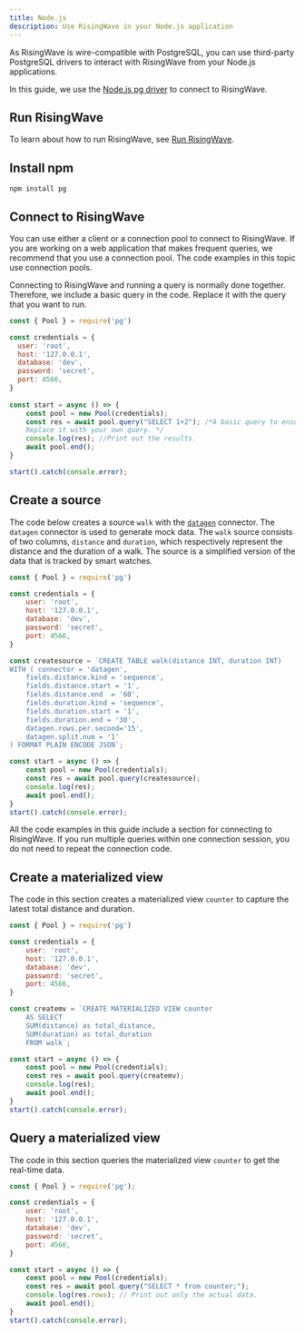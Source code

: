 ```yaml
---
title: Node.js
description: Use RisingWave in your Node.js application
---
```


As RisingWave is wire-compatible with PostgreSQL, you can use third-party PostgreSQL drivers to interact with RisingWave from your Node.js applications.

In this guide, we use the [Node.js pg driver](https://www.npmjs.com/package/pg) to connect to RisingWave.

## Run RisingWave

To learn about how to run RisingWave, see [Run RisingWave](/get-started/quickstart).

## Install npm

```shell
npm install pg
```

## Connect to RisingWave

<Note>

You can use either a client or a connection pool to connect to RisingWave. If you are working on a web application that makes frequent queries, we recommend that you use a connection pool. The code examples in this topic use connection pools.

</Note>

Connecting to RisingWave and running a query is normally done together. Therefore, we include a basic query in the code. Replace it with the query that you want to run.

```js
const { Pool } = require('pg')

const credentials = {
  user: 'root',
  host: '127.0.0.1',
  database: 'dev',
  password: 'secret',
  port: 4566,
}
 
const start = async () => {
    const pool = new Pool(credentials);
    const res = await pool.query("SELECT 1+2"); /*A basic query to ensure the connection is successful. 
    Replace it with your own query. */
    console.log(res); //Print out the results.
    await pool.end();
}

start().catch(console.error);
```

## Create a source

The code below creates a source `walk` with the [`datagen`](/ingestion/advanced/generate-test-data) connector. The `datagen` connector is used to generate mock data. The `walk` source consists of two columns, `distance` and `duration`, which respectively represent the distance and the duration of a walk. The source is a simplified version of the data that is tracked by smart watches.

```js
const { Pool } = require('pg')

const credentials = {
    user: 'root',
    host: '127.0.0.1',
    database: 'dev',
    password: 'secret',
    port: 4566,
}

const createsource = `CREATE TABLE walk(distance INT, duration INT)
WITH ( connector = 'datagen',
    fields.distance.kind = 'sequence',
    fields.distance.start = '1',
    fields.distance.end  = '60',
    fields.duration.kind = 'sequence',
    fields.duration.start = '1',
    fields.duration.end = '30',
    datagen.rows.per.second='15',
    datagen.split.num = '1'
) FORMAT PLAIN ENCODE JSON`;

const start = async () => {
    const pool = new Pool(credentials);
    const res = await pool.query(createsource);
    console.log(res);
    await pool.end();
}
start().catch(console.error);
```

<Note>

All the code examples in this guide include a section for connecting to RisingWave. If you run multiple queries within one connection session, you do not need to repeat the connection code.

</Note>

## Create a materialized view

The code in this section creates a materialized view `counter` to capture the latest total distance and duration.

```js
const { Pool } = require('pg')

const credentials = {
    user: 'root',
    host: '127.0.0.1',
    database: 'dev',
    password: 'secret',
    port: 4566,
}

const createmv = `CREATE MATERIALIZED VIEW counter
    AS SELECT
    SUM(distance) as total_distance,
    SUM(duration) as total_duration
    FROM walk`;

const start = async () => {
    const pool = new Pool(credentials);
    const res = await pool.query(createmv);
    console.log(res);
    await pool.end();
}
start().catch(console.error);
```

## Query a materialized view

The code in this section queries the materialized view `counter` to get the real-time data.

```js
const { Pool } = require('pg');

const credentials = {
    user: 'root',
    host: '127.0.0.1',
    database: 'dev',
    password: 'secret',
    port: 4566,
}

const start = async () => {
    const pool = new Pool(credentials);
    const res = await pool.query("SELECT * from counter;");
    console.log(res.rows); // Print out only the actual data.
    await pool.end();
}
start().catch(console.error);
```
